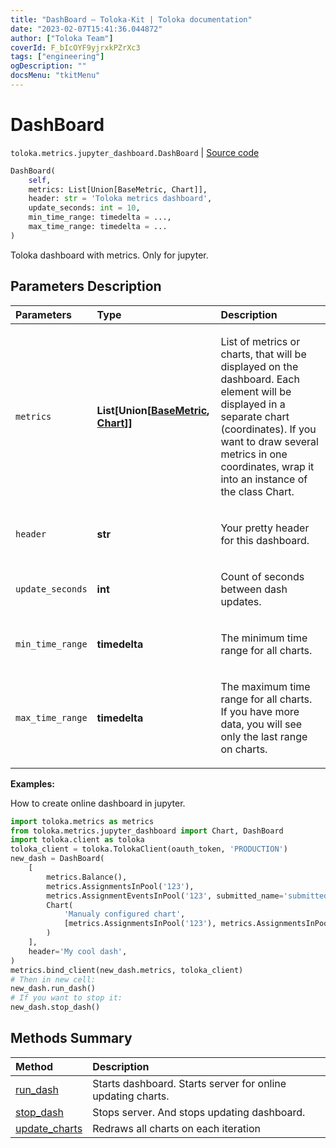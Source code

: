 ```yaml
---
title: "DashBoard — Toloka-Kit | Toloka documentation"
date: "2023-02-07T15:41:36.044872"
author: ["Toloka Team"]
coverId: F_bIcOYF9yjrxkPZrXc3
tags: ["engineering"]
ogDescription: ""
docsMenu: "tkitMenu"
---
```


# DashBoard
`toloka.metrics.jupyter_dashboard.DashBoard` | [Source code](https://github.com/Toloka/toloka-kit/blob/v1.1.3/src/metrics/jupyter_dashboard.py#L184)

```python
DashBoard(
    self,
    metrics: List[Union[BaseMetric, Chart]],
    header: str = 'Toloka metrics dashboard',
    update_seconds: int = 10,
    min_time_range: timedelta = ...,
    max_time_range: timedelta = ...
)
```

Toloka dashboard with metrics. Only for jupyter.

## Parameters Description

| Parameters | Type | Description |
| :----------| :----| :-----------|
`metrics`|**List\[Union\[[BaseMetric](/docs/toloka-kit/reference/toloka.metrics.metrics.BaseMetric), [Chart](/docs/toloka-kit/reference/toloka.metrics.jupyter_dashboard.Chart)\]\]**|<p>List of metrics or charts, that will be displayed on the dashboard. Each element will be displayed in a separate chart (coordinates). If you want to draw several metrics in one coordinates, wrap it into an instance of the class Chart.</p>
`header`|**str**|<p>Your pretty header for this dashboard.</p>
`update_seconds`|**int**|<p>Count of seconds between dash updates.</p>
`min_time_range`|**timedelta**|<p>The minimum time range for all charts.</p>
`max_time_range`|**timedelta**|<p>The maximum time range for all charts. If you have more data, you will see only the last range on charts.</p>

**Examples:**

How to create online dashboard in jupyter.

```python
import toloka.metrics as metrics
from toloka.metrics.jupyter_dashboard import Chart, DashBoard
import toloka.client as toloka
toloka_client = toloka.TolokaClient(oauth_token, 'PRODUCTION')
new_dash = DashBoard(
    [
        metrics.Balance(),
        metrics.AssignmentsInPool('123'),
        metrics.AssignmentEventsInPool('123', submitted_name='submitted', join_events=True),
        Chart(
            'Manualy configured chart',
            [metrics.AssignmentsInPool('123'), metrics.AssignmentsInPool('345'),]
        )
    ],
    header='My cool dash',
)
metrics.bind_client(new_dash.metrics, toloka_client)
# Then in new cell:
new_dash.run_dash()
# If you want to stop it:
new_dash.stop_dash()
```
## Methods Summary

| Method | Description |
| :------| :-----------|
[run_dash](/docs/toloka-kit/reference/toloka.metrics.jupyter_dashboard.DashBoard.run_dash)| Starts dashboard. Starts server for online updating charts.
[stop_dash](/docs/toloka-kit/reference/toloka.metrics.jupyter_dashboard.DashBoard.stop_dash)| Stops server. And stops updating dashboard.
[update_charts](/docs/toloka-kit/reference/toloka.metrics.jupyter_dashboard.DashBoard.update_charts)| Redraws all charts on each iteration
